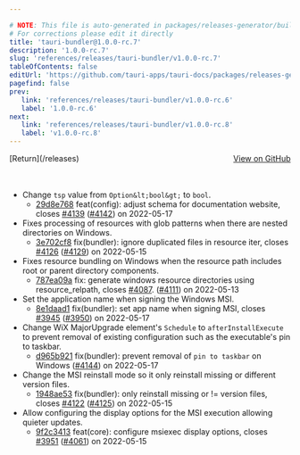 ```yaml
---

# NOTE: This file is auto-generated in packages/releases-generator/build.ts
# For corrections please edit it directly
title: 'tauri-bundler@1.0.0-rc.7'
description: '1.0.0-rc.7'
slug: 'references/releases/tauri-bundler/v1.0.0-rc.7'
tableOfContents: false
editUrl: 'https://github.com/tauri-apps/tauri-docs/packages/releases-generator/build.ts'
pagefind: false
prev:
   link: 'references/releases/tauri-bundler/v1.0.0-rc.6'
   label: '1.0.0-rc.6'
next:
   link: 'references/releases/tauri-bundler/v1.0.0-rc.8'
   label: 'v1.0.0-rc.8'
---
```


			

<ReleaseSidebar slug="references/releases/tauri-bundler"  packageName="tauri-bundler" />

<div style="margin-bottom:3rem; display: flex; justify-content: space-between; align-items: center"><span>[Return](/releases)</span><span><a href="https://github.com/tauri-apps/tauri/releases/tag/tauri-bundler-v1.0.0-rc.7">View on GitHub</a></span></div>

- Change `tsp` value from `Option&lt;bool&gt;` to `bool`.
  - [29d8e768](https://www.github.com/tauri-apps/tauri/commit/29d8e768aa0b52e1997c0f5c9e447b80eff47b93) feat(config): adjust schema for documentation website, closes [#4139](https://www.github.com/tauri-apps/tauri/pull/4139) ([#4142](https://www.github.com/tauri-apps/tauri/pull/4142)) on 2022-05-17
- Fixes processing of resources with glob patterns when there are nested directories on Windows.
  - [3e702cf8](https://www.github.com/tauri-apps/tauri/commit/3e702cf8b15762cdca43c8d7ff6f6e8ee9670244) fix(bundler): ignore duplicated files in resource iter, closes [#4126](https://www.github.com/tauri-apps/tauri/pull/4126) ([#4129](https://www.github.com/tauri-apps/tauri/pull/4129)) on 2022-05-15
- Fixes resource bundling on Windows when the resource path includes root or parent directory components.
  - [787ea09a](https://www.github.com/tauri-apps/tauri/commit/787ea09adc40644b89926e2b629261065141d16c) fix: generate windows resource directories using resource_relpath, closes [#4087](https://www.github.com/tauri-apps/tauri/pull/4087). ([#4111](https://www.github.com/tauri-apps/tauri/pull/4111)) on 2022-05-13
- Set the application name when signing the Windows MSI.
  - [8e1daad1](https://www.github.com/tauri-apps/tauri/commit/8e1daad1537e93c6a969c03328b8502b92bf5b89) fix(bundler): set app name when signing MSI, closes [#3945](https://www.github.com/tauri-apps/tauri/pull/3945) ([#3950](https://www.github.com/tauri-apps/tauri/pull/3950)) on 2022-05-17
- Change WiX MajorUpgrade element&#39;s `Schedule` to `afterInstallExecute` to prevent removal of existing configuration such as the executable&#39;s pin to taskbar.
  - [d965b921](https://www.github.com/tauri-apps/tauri/commit/d965b92174a1e6a01fc1a080254402d52145af1e) fix(bundler): prevent removal of `pin to taskbar` on Windows ([#4144](https://www.github.com/tauri-apps/tauri/pull/4144)) on 2022-05-17
- Change the MSI reinstall mode so it only reinstall missing or different version files.
  - [1948ae53](https://www.github.com/tauri-apps/tauri/commit/1948ae53fdcd0ef99ef302066792d779a62c5065) fix(bundler): only reinstall missing or != version files, closes [#4122](https://www.github.com/tauri-apps/tauri/pull/4122) ([#4125](https://www.github.com/tauri-apps/tauri/pull/4125)) on 2022-05-15
- Allow configuring the display options for the MSI execution allowing quieter updates.
  - [9f2c3413](https://www.github.com/tauri-apps/tauri/commit/9f2c34131952ea83c3f8e383bc3cec7e1450429f) feat(core): configure msiexec display options, closes [#3951](https://www.github.com/tauri-apps/tauri/pull/3951) ([#4061](https://www.github.com/tauri-apps/tauri/pull/4061)) on 2022-05-15

